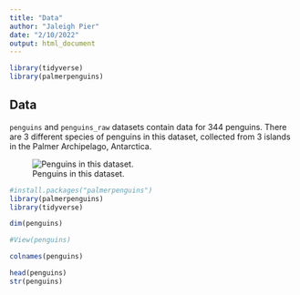 ```yaml
---
title: "Data"
author: "Jaleigh Pier"
date: "2/10/2022"
output: html_document
---
```


```r
library(tidyverse)
library(palmerpenguins)
```

## Data

`penguins` and `penguins_raw` datasets contain data for 344 penguins. There are 3 different species of penguins in this dataset, collected from 3 islands in the Palmer Archipelago, Antarctica.

![Penguins in this dataset.](https://www.gabemednick.com/post/penguin/featured.png)

```r
#install.packages("palmerpenguins")
library(palmerpenguins)
library(tidyverse)
```

```r
dim(penguins)
```
```r
#View(penguins)
```

```r
colnames(penguins)
```
```r
head(penguins)
str(penguins)
```
